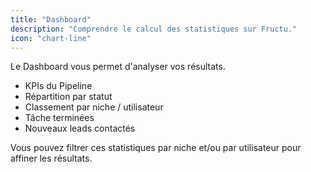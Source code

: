 ```yaml
---
title: "Dashboard"
description: "Comprendre le calcul des statistiques sur Fructu."
icon: "chart-line"
---
```


Le Dashboard vous permet d'analyser vos résultats.

- KPIs du Pipeline
- Répartition par statut
- Classement par niche / utilisateur
- Tâche terminées
- Nouveaux leads contactés

Vous pouvez filtrer ces statistiques par niche et/ou par utilisateur pour affiner les résultats.